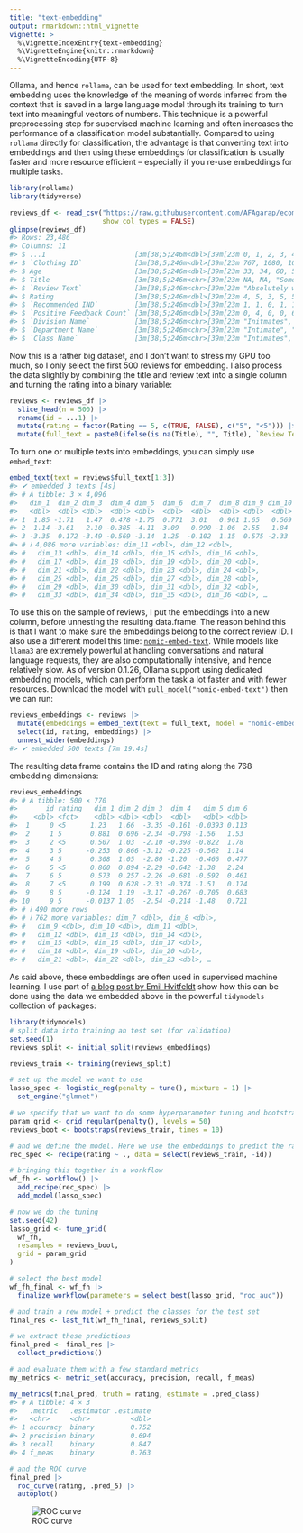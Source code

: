 ```yaml
---
title: "text-embedding"
output: rmarkdown::html_vignette
vignette: >
  %\VignetteIndexEntry{text-embedding}
  %\VignetteEngine{knitr::rmarkdown}
  %\VignetteEncoding{UTF-8}
---
```




Ollama, and hence `rollama`, can be used for text embedding.
In short, text embedding uses the knowledge of the meaning of words inferred from the context that is saved in a large language model through its training to turn text into meaningful vectors of numbers.
This technique is a powerful preprocessing step for supervised machine learning and often increases the performance of a classification model substantially.
Compared to using `rollama` directly for classification, the advantage is that converting text into embeddings and then using these embeddings for classification is usually faster and more resource efficient -- especially if you re-use embeddings for multiple tasks.


```r
library(rollama)
library(tidyverse)
```


```r
reviews_df <- read_csv("https://raw.githubusercontent.com/AFAgarap/ecommerce-reviews-analysis/master/Womens%20Clothing%20E-Commerce%20Reviews.csv",
                       show_col_types = FALSE)
glimpse(reviews_df)
#> Rows: 23,486
#> Columns: 11
#> $ ...1                      [3m[38;5;246m<dbl>[39m[23m 0, 1, 2, 3, 4, 5, 6,…
#> $ `Clothing ID`             [3m[38;5;246m<dbl>[39m[23m 767, 1080, 1077, 104…
#> $ Age                       [3m[38;5;246m<dbl>[39m[23m 33, 34, 60, 50, 47, …
#> $ Title                     [3m[38;5;246m<chr>[39m[23m NA, NA, "Some major …
#> $ `Review Text`             [3m[38;5;246m<chr>[39m[23m "Absolutely wonderfu…
#> $ Rating                    [3m[38;5;246m<dbl>[39m[23m 4, 5, 3, 5, 5, 2, 5,…
#> $ `Recommended IND`         [3m[38;5;246m<dbl>[39m[23m 1, 1, 0, 1, 1, 0, 1,…
#> $ `Positive Feedback Count` [3m[38;5;246m<dbl>[39m[23m 0, 4, 0, 0, 6, 4, 1,…
#> $ `Division Name`           [3m[38;5;246m<chr>[39m[23m "Initmates", "Genera…
#> $ `Department Name`         [3m[38;5;246m<chr>[39m[23m "Intimate", "Dresses…
#> $ `Class Name`              [3m[38;5;246m<chr>[39m[23m "Intimates", "Dresse…
```

Now this is a rather big dataset, and I don't want to stress my GPU too much, so I only select the first 500 reviews for embedding.
I also process the data slightly by combining the title and review text into a single column and turning the rating into a binary variable:


```r
reviews <- reviews_df |>
  slice_head(n = 500) |>
  rename(id = ...1) |>
  mutate(rating = factor(Rating == 5, c(TRUE, FALSE), c("5", "<5"))) |>
  mutate(full_text = paste0(ifelse(is.na(Title), "", Title), `Review Text`))
```

To turn one or multiple texts into embeddings, you can simply use `embed_text`:


```r
embed_text(text = reviews$full_text[1:3])
#> ✔ embedded 3 texts [4s] 
#> # A tibble: 3 × 4,096
#>   dim_1  dim_2 dim_3  dim_4 dim_5  dim_6  dim_7  dim_8 dim_9 dim_10
#>   <dbl>  <dbl> <dbl>  <dbl> <dbl>  <dbl>  <dbl>  <dbl> <dbl>  <dbl>
#> 1  1.85 -1.71   1.47  0.478 -1.75  0.771  3.01   0.961 1.65   0.569
#> 2  1.14 -3.61   2.10 -0.385 -4.11 -3.09   0.990 -1.06  2.55   1.84 
#> 3 -3.35  0.172 -3.49 -0.569 -3.14  1.25  -0.102  1.15  0.575 -2.33 
#> # ℹ 4,086 more variables: dim_11 <dbl>, dim_12 <dbl>,
#> #   dim_13 <dbl>, dim_14 <dbl>, dim_15 <dbl>, dim_16 <dbl>,
#> #   dim_17 <dbl>, dim_18 <dbl>, dim_19 <dbl>, dim_20 <dbl>,
#> #   dim_21 <dbl>, dim_22 <dbl>, dim_23 <dbl>, dim_24 <dbl>,
#> #   dim_25 <dbl>, dim_26 <dbl>, dim_27 <dbl>, dim_28 <dbl>,
#> #   dim_29 <dbl>, dim_30 <dbl>, dim_31 <dbl>, dim_32 <dbl>,
#> #   dim_33 <dbl>, dim_34 <dbl>, dim_35 <dbl>, dim_36 <dbl>, …
```

To use this on the sample of reviews, I put the embeddings into a new column, before unnesting the resulting data.frame.
The reason behind this is that I want to make sure the embeddings belong to the correct review ID.
I also use a different model this time: [`nomic-embed-text`](https://ollama.com/library/nomic-embed-text).
While models like `llama3` are extremely powerful at handling conversations and natural language requests, they are also computationally intensive, and hence relatively slow.
As of version 0.1.26, Ollama support using dedicated embedding models, which can perform the task a lot faster and with fewer resources.
Download the model with `pull_model("nomic-embed-text")` then we can run:


```r
reviews_embeddings <- reviews |>
  mutate(embeddings = embed_text(text = full_text, model = "nomic-embed-text")) |>
  select(id, rating, embeddings) |>
  unnest_wider(embeddings)
#> ✔ embedded 500 texts [7m 19.4s]       
```

The resulting data.frame contains the ID and rating along the 768 embedding dimensions:


```r
reviews_embeddings
#> # A tibble: 500 × 770
#>       id rating   dim_1 dim_2 dim_3  dim_4   dim_5 dim_6
#>    <dbl> <fct>    <dbl> <dbl> <dbl>  <dbl>   <dbl> <dbl>
#>  1     0 <5      1.23   1.66  -3.35 -0.161 -0.0393 0.113
#>  2     1 5       0.881  0.696 -2.34 -0.798 -1.56   1.53 
#>  3     2 <5      0.507  1.03  -2.10 -0.398 -0.822  1.78 
#>  4     3 5      -0.253  0.866 -3.12 -0.225 -0.562  1.14 
#>  5     4 5       0.308  1.05  -2.80 -1.20  -0.466  0.477
#>  6     5 <5      0.860  0.894 -2.29 -0.642 -1.38   2.24 
#>  7     6 5       0.573  0.257 -2.26 -0.681 -0.592  0.461
#>  8     7 <5      0.199  0.628 -2.33 -0.374 -1.51   0.174
#>  9     8 5      -0.124  1.19  -3.17 -0.267 -0.705  0.683
#> 10     9 5      -0.0137 1.05  -2.54 -0.214 -1.48   0.721
#> # ℹ 490 more rows
#> # ℹ 762 more variables: dim_7 <dbl>, dim_8 <dbl>,
#> #   dim_9 <dbl>, dim_10 <dbl>, dim_11 <dbl>,
#> #   dim_12 <dbl>, dim_13 <dbl>, dim_14 <dbl>,
#> #   dim_15 <dbl>, dim_16 <dbl>, dim_17 <dbl>,
#> #   dim_18 <dbl>, dim_19 <dbl>, dim_20 <dbl>,
#> #   dim_21 <dbl>, dim_22 <dbl>, dim_23 <dbl>, …
```

As said above, these embeddings are often used in supervised machine learning.
I use part of [a blog post by Emil Hvitfeldt](https://emilhvitfeldt.com/post/textrecipes-series-pretrained-word-embeddings/) show how this can be done using the data we embedded above in the powerful `tidymodels` collection of packages:


```r
library(tidymodels)
# split data into training an test set (for validation)
set.seed(1)
reviews_split <- initial_split(reviews_embeddings)

reviews_train <- training(reviews_split)

# set up the model we want to use
lasso_spec <- logistic_reg(penalty = tune(), mixture = 1) |>
  set_engine("glmnet")

# we specify that we want to do some hyperparameter tuning and bootstrapping
param_grid <- grid_regular(penalty(), levels = 50)
reviews_boot <- bootstraps(reviews_train, times = 10)

# and we define the model. Here we use the embeddings to predict the rating
rec_spec <- recipe(rating ~ ., data = select(reviews_train, -id))

# bringing this together in a workflow
wf_fh <- workflow() |>
  add_recipe(rec_spec) |>
  add_model(lasso_spec)

# now we do the tuning
set.seed(42)
lasso_grid <- tune_grid(
  wf_fh,
  resamples = reviews_boot,
  grid = param_grid
)

# select the best model
wf_fh_final <- wf_fh |>
  finalize_workflow(parameters = select_best(lasso_grid, "roc_auc"))

# and train a new model + predict the classes for the test set
final_res <- last_fit(wf_fh_final, reviews_split)

# we extract these predictions
final_pred <- final_res |>
  collect_predictions()

# and evaluate them with a few standard metrics
my_metrics <- metric_set(accuracy, precision, recall, f_meas)

my_metrics(final_pred, truth = rating, estimate = .pred_class)
#> # A tibble: 4 × 3
#>   .metric   .estimator .estimate
#>   <chr>     <chr>          <dbl>
#> 1 accuracy  binary         0.752
#> 2 precision binary         0.694
#> 3 recall    binary         0.847
#> 4 f_meas    binary         0.763

# and the ROC curve
final_pred |>
  roc_curve(rating, .pred_5) |>
  autoplot()
```

![ROC curve](figures/smldemo-1.png)

